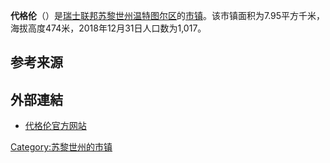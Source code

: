 {{Infobox settlement
| name = 代格伦
| native_name = {{lang|de|Dägerlen}}
| settlement_type = [[市镇_(瑞士)|瑞士市镇]]
| image_skyline = Daegerlen preghejo 214.jpg
| image_caption = 代格伦风光
| image_seal = Daegerlen-blazon.svg
| image_map = Karte Gemeinde Dägerlen 2018.png
| map_caption = 代格伦在温特图尔区的位置
| pushpin_map = Switzerland
| pushpin_relief = Switzerland relief location map.jpg
| pushpin_label_position = bottom
| pushpin_map_caption = 代格伦在瑞士的位置
| subdivision_type = 国家
| subdivision_name = {{CHE}}
| subdivision_type1 = [[瑞士行政区划|州]]
| subdivision_name1 = [[File:Flag_of_Canton_of_Zürich.svg|16px]] [[苏黎世州|苏黎世州]]
| subdivision_type2 = [[区_(瑞士)|区]]
| subdivision_name2 = [[温特图尔区|温特图尔区]]
| elevation_m = 474
| area_total_km2 = 7.95
| population_as_of = 2018年12月31日
| population_footnotes = <ref>{{cite web|url=https://www.bfs.admin.ch/bfs/de/home/statistiken/bevoelkerung.assetdetail.7966022.html|title=Ständige Wohnbevölkerung nach Staatsangehörigkeitskategorie, Geschlecht und Gemeinde, Provisorische Jahresergebnisse, 2018|trans_title=瑞士联邦2018年按国籍、性别和市镇划分的常住人口统计表|date=2019-04-09|publisher=[[瑞士联邦统计署|瑞士联邦统计署]]|language=de|accessdate=2019-11-15|archive-date=2019-04-11|archive-url=https://web.archive.org/web/20190411063248/https://www.bfs.admin.ch/bfs/de/home/statistiken/bevoelkerung.assetdetail.7966022.html|dead-url=no}}</ref>
| population_total = 1017
| population_density_km2 = auto
| timezone = [[欧洲中部时间|CET]]
| utc_offset = +1
| timezone_DST = [[欧洲中部夏令时间|CEST]]
| utc_offset_DST = +2
| coordinates = {{coord|47|33|44|N|8|43|23|E|region:|display=inline,title}}
| postal_code_type = [[瑞士邮政编码系统|邮政编码]]
| postal_code = 8471
| blank_name = [[瑞士市镇官方编号|官方编号]]
| blank_info = 0214
| website = {{url|www.daegerlen.ch}}
}}

'''代格伦'''（{{lang-de|Dägerlen}}）是[[瑞士联邦|瑞士联邦]][[苏黎世州|苏黎世州]][[温特图尔区|温特图尔区]]的[[市镇_(瑞士)|市镇]]。该市镇面积为7.95平方千米，海拔高度474米，2018年12月31日人口数为1,017。

== 参考来源 ==
{{reflist}}

== 外部連結 ==
* [http://www.daegerlen.ch 代格伦官方网站] {{Wayback|url=http://www.daegerlen.ch/ |date=20201204042156 }} {{de icon}}

{{苏黎世州区划}}
{{Switzerland-geo-stub}}
{{DEFAULTSORT:Dägerlen}}
[[Category:苏黎世州的市镇|Category:苏黎世州的市镇]]